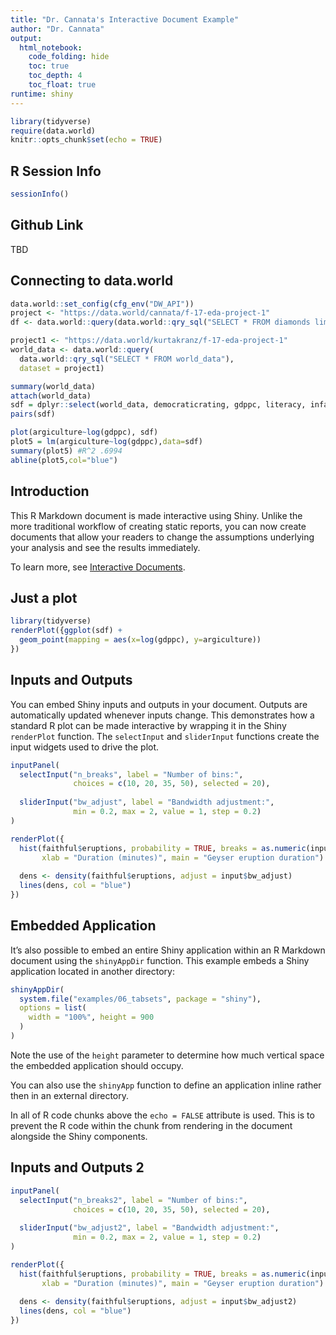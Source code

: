```yaml
---
title: "Dr. Cannata's Interactive Document Example"
author: "Dr. Cannata"
output:
  html_notebook:
    code_folding: hide
    toc: true
    toc_depth: 4
    toc_float: true
runtime: shiny
---
```


```r
library(tidyverse)
require(data.world)
knitr::opts_chunk$set(echo = TRUE)
```
  
## **R Session Info**  

```r
sessionInfo()
```

## **Github Link** 
TBD

## **Connecting to data.world** 
```r
data.world::set_config(cfg_env("DW_API"))
project <- "https://data.world/cannata/f-17-eda-project-1"
df <- data.world::query(data.world::qry_sql("SELECT * FROM diamonds limit 1000"), dataset = project)
```

```r
project1 <- "https://data.world/kurtakranz/f-17-eda-project-1"
world_data <- data.world::query(
  data.world::qry_sql("SELECT * FROM world_data"),
  dataset = project1)
```

```r
summary(world_data)
attach(world_data)
sdf = dplyr::select(world_data, democraticrating, gdppc, literacy, infantymortality, argiculture, population, netmigration, unemployment, marriageage, alcoholconsumption) %>% filter(literacy != 0) %>% filter(democraticrating <= 10) %>% filter(marriageage != 0)
pairs(sdf)

plot(argiculture~log(gdppc), sdf)
plot5 = lm(argiculture~log(gdppc),data=sdf)
summary(plot5) #R^2 .6994
abline(plot5,col="blue")
```

## **Introduction** 
This R Markdown document is made interactive using Shiny. Unlike the more traditional workflow of creating static reports, you can now create documents that allow your readers to change the assumptions underlying your analysis and see the results immediately. 

To learn more, see [Interactive Documents](http://rmarkdown.rstudio.com/authoring_shiny.html).

## Just a plot
```r
library(tidyverse)
renderPlot({ggplot(sdf) +
  geom_point(mapping = aes(x=log(gdppc), y=argiculture))
})
```

## Inputs and Outputs

You can embed Shiny inputs and outputs in your document. Outputs are automatically updated whenever inputs change.  This demonstrates how a standard R plot can be made interactive by wrapping it in the Shiny `renderPlot` function. The `selectInput` and `sliderInput` functions create the input widgets used to drive the plot.

```r
inputPanel(
  selectInput("n_breaks", label = "Number of bins:",
              choices = c(10, 20, 35, 50), selected = 20),
  
  sliderInput("bw_adjust", label = "Bandwidth adjustment:",
              min = 0.2, max = 2, value = 1, step = 0.2)
)

renderPlot({
  hist(faithful$eruptions, probability = TRUE, breaks = as.numeric(input$n_breaks),
       xlab = "Duration (minutes)", main = "Geyser eruption duration")
  
  dens <- density(faithful$eruptions, adjust = input$bw_adjust)
  lines(dens, col = "blue")
})
```

## Embedded Application

It's also possible to embed an entire Shiny application within an R Markdown document using the `shinyAppDir` function. This example embeds a Shiny application located in another directory:

```r
shinyAppDir(
  system.file("examples/06_tabsets", package = "shiny"),
  options = list(
    width = "100%", height = 900
  )
)
```

Note the use of the `height` parameter to determine how much vertical space the embedded application should occupy.

You can also use the `shinyApp` function to define an application inline rather then in an external directory.

In all of R code chunks above the `echo = FALSE` attribute is used. This is to prevent the R code within the chunk from rendering in the document alongside the Shiny components.

## Inputs and Outputs 2

```r
inputPanel(
  selectInput("n_breaks2", label = "Number of bins:",
              choices = c(10, 20, 35, 50), selected = 20),
  
  sliderInput("bw_adjust2", label = "Bandwidth adjustment:",
              min = 0.2, max = 2, value = 1, step = 0.2)
)

renderPlot({
  hist(faithful$eruptions, probability = TRUE, breaks = as.numeric(input$n_breaks2),
       xlab = "Duration (minutes)", main = "Geyser eruption duration")
  
  dens <- density(faithful$eruptions, adjust = input$bw_adjust2)
  lines(dens, col = "blue")
})
```




